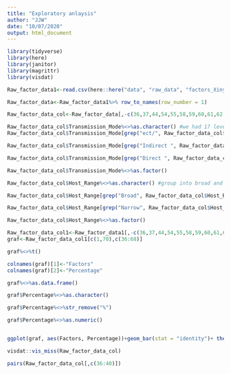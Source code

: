 ---
title: "Exploratory anlaysis"
author: "JJW"
date: "10/07/2020"
output: html_document
---


```{r}

library(tidyverse)
library(here)
library(janitor)
library(magrittr)
library(visdat)


```

```{r}
Raw_factor_data1<-read.csv(here::here("data", "raw_data", "factors_Xinyi_final.csv"))

Raw_factor_data<-Raw_factor_data1%>% row_to_names(row_number = 1)

Raw_factor_data_col<-Raw_factor_data[,-c(36,37,44,54,55,58,59,60,61,62,64,68,70,71,78,82,83,84,87,88,89,90:105)]
```




```{r}
Raw_factor_data_col$Transmission_Mode%<>%as.character() #we had 17 levels for tranmsission, summarised intpo 3 levels
Raw_factor_data_col$Transmission_Mode[grep("ect/", Raw_factor_data_col$Transmission_Mode)] <- "Direct/Indirect" 

Raw_factor_data_col$Transmission_Mode[grep("Indirect ", Raw_factor_data_col$Transmission_Mode)] <- "Indirect" 

Raw_factor_data_col$Transmission_Mode[grep("Direct ", Raw_factor_data_col$Transmission_Mode)] <- "Direct" 

Raw_factor_data_col$Transmission_Mode%<>%as.factor()
```

```{r}
Raw_factor_data_col$Host_Range%<>%as.character() #group into broad and narrow

Raw_factor_data_col$Host_Range[grep("Broad", Raw_factor_data_col$Host_Range)] <- "Broad" 

Raw_factor_data_col$Host_Range[grep("Narrow", Raw_factor_data_col$Host_Range)] <- "Narrow" 

Raw_factor_data_col$Host_Range%<>%as.factor()
```



```{r}
Raw_factor_data_col1<-Raw_factor_data1[,-c(36,37,44,54,55,58,59,60,61,62,64,68,70,71,78,82,83,84,87,88,89,90:105)]
graf<-Raw_factor_data_col1[c(1,70),c(36:68)]

graf%<>%t()

colnames(graf)[1]<-"Factors"
colnames(graf)[2]<-"Percentage"

graf%<>%as.data.frame()

graf$Percentage%<>%as.character()

graf$Percentage%<>%str_remove("%")

graf$Percentage%<>%as.numeric()


ggplot(graf, aes(Factors, Percentage))+geom_bar(stat = "identity")+ theme(axis.text.x = element_text(angle = 90, size=7))
```
```{r}
visdat::vis_miss(Raw_factor_data_col)

pairs(Raw_factor_data_col[,c(36:40)])
```
